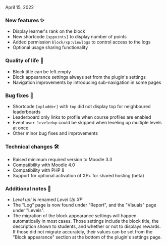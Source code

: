 
<ReleaseDate>April 15, 2022</ReleaseDate>

<h3>New features ✨</h3>

- Display learner's rank on the block
- New shortcode `[xppoints]` to display number of points
- Added permission `block/xp:viewlogs` to control access to the logs
- Optional usage sharing functionality

<h3>Quality of life 💪</h3>

- Block title can be left empty
- Block appearance settings always set from the plugin's settings
- Navigation improvements by introducing sub-navigation in some pages

<h3>Bug fixes 🐛</h3>

- Shortcode `[xpladder]` with `top` did not display top for neighboured leaderboards
- Leaderboard only links to profile when course profiles are enabled
- Event `user_leveledup` could be skipped when leveling up multiple levels at once
- Other minor bug fixes and improvements

<h3>Technical changes 🛠</h3>

- Raised minimum required version to Moodle 3.3
- Compatibility with Moodle 4.0
- Compatibility with PHP 8
- Support for optional activation of XP+ for shared hosting (beta)

<h3>Additional notes 👀</h3>

- _Level up!_ is renamed _Level Up XP_
- The "Log" page is now found under "Report", and the "Visuals" page under "Levels".
- The migration of the block appearance settings will happen automatically in most cases. Those settings include the block title, the description shown to students, and whether or not to displays rewards. If those did not migrate accurately, their values can be set from the "Block appearance" section at the bottom of the plugin's settings page.
